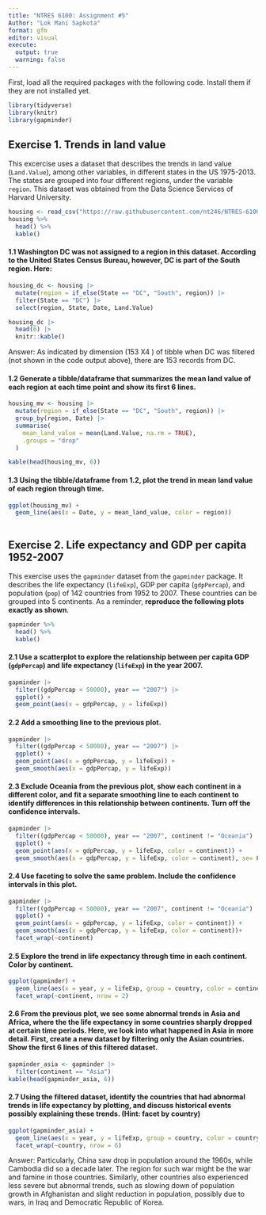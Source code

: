 ```yaml
---
title: "NTRES 6100: Assignment #5"
Author: "Lok Mani Sapkota"
format: gfm
editor: visual
execute: 
  output: true
  warning: false
---
```


First, load all the required packages with the following code. Install them if they are not installed yet.

```r
library(tidyverse)
library(knitr)
library(gapminder)
```

## **Exercise 1. Trends in land value**

This excercise uses a dataset that describes the trends in land value (`Land.Value`), among other variables, in different states in the US 1975-2013. The states are grouped into four different regions, under the variable `region`. This dataset was obtained from the Data Science Services of Harvard University.

```r
housing <- read_csv("https://raw.githubusercontent.com/nt246/NTRES-6100-data-science/master/datasets/landdata_states.csv")
housing %>%
  head() %>% 
  kable()
```

#### **1.1 Washington DC was not assigned to a region in this dataset. According to the United States Census Bureau, however, DC is part of the South region. Here:**

```r
housing_dc <- housing |>
  mutate(region = if_else(State == "DC", "South", region)) |>
  filter(State == "DC") |>
  select(region, State, Date, Land.Value)

housing_dc |>
  head(6) |>
  knitr::kable()
```

Answer: As indicated by dimension (153 X4 ) of tibble when DC was filtered (not shown in the code output above), there are 153 records from DC.

#### **1.2 Generate a tibble/dataframe that summarizes the mean land value of each region at each time point and show its first 6 lines.**

```r
housing_mv <- housing |>
  mutate(region = if_else(State == "DC", "South", region)) |>
  group_by(region, Date) |>
  summarise(
    mean_land_value = mean(Land.Value, na.rm = TRUE),
    .groups = "drop"
  )

kable(head(housing_mv, 6))
```

#### **1.3 Using the tibble/dataframe from 1.2, plot the trend in mean land value of each region through time.**

```r
ggplot(housing_mv) +
  geom_line(aes(x = Date, y = mean_land_value, color = region))
  
```

## **Exercise 2. Life expectancy and GDP per capita 1952-2007**

This exercise uses the `gapminder` dataset from the `gapminder` package. It describes the life expectancy (`lifeExp`), GDP per capita (`gdpPercap`), and population (`pop`) of 142 countries from 1952 to 2007. These countries can be grouped into 5 continents. As a reminder, **reproduce the following plots exactly as shown**.

```r
gapminder %>% 
  head() %>% 
  kable()
```

#### **2.1 Use a scatterplot to explore the relationship between per capita GDP (`gdpPercap`) and life expectancy (`lifeExp`) in the year 2007.**

```r
gapminder |> 
  filter((gdpPercap < 50000), year == "2007") |> 
  ggplot() +
  geom_point(aes(x = gdpPercap, y = lifeExp))
```

#### **2.2 Add a smoothing line to the previous plot.**

```r
gapminder |> 
  filter((gdpPercap < 50000), year == "2007") |> 
  ggplot() +
  geom_point(aes(x = gdpPercap, y = lifeExp)) + 
  geom_smooth(aes(x = gdpPercap, y = lifeExp))
```

#### **2.3 Exclude Oceania from the previous plot, show each continent in a different color, and fit a separate smoothing line to each continent to identify differences in this relationship between continents. Turn off the confidence intervals.**

```r
gapminder |> 
  filter((gdpPercap < 50000), year == "2007", continent != "Oceania") |> 
  ggplot() +
  geom_point(aes(x = gdpPercap, y = lifeExp, color = continent)) + 
  geom_smooth(aes(x = gdpPercap, y = lifeExp, color = continent), se= FALSE)

```

#### **2.4 Use faceting to solve the same problem. Include the confidence intervals in this plot.**

```r
gapminder |> 
  filter((gdpPercap < 50000), year == "2007", continent != "Oceania") |> 
  ggplot() +
  geom_point(aes(x = gdpPercap, y = lifeExp, color = continent)) + 
  geom_smooth(aes(x = gdpPercap, y = lifeExp, color = continent))+
  facet_wrap(~continent)
```

#### **2.5 Explore the trend in life expectancy through time in each continent. Color by continent.**

```r
ggplot(gapminder) +
  geom_line(aes(x = year, y = lifeExp, group = country, color = continent)) + 
  facet_wrap(~continent, nrow = 2)
```

#### **2.6 From the previous plot, we see some abnormal trends in Asia and Africa, where the the life expectancy in some countries sharply dropped at certain time periods. Here, we look into what happened in Asia in more detail. First, create a new dataset by filtering only the Asian countries. Show the first 6 lines of this filtered dataset.**

```r
gapminder_asia <- gapminder |> 
  filter(continent == "Asia")
kable(head(gapminder_asia, 6))
```

#### **2.7 Using the filtered dataset, identify the countries that had abnormal trends in life expectancy by plotting, and discuss historical events possibly explaining these trends. (Hint: facet by country)**

```r
ggplot(gapminder_asia) +
  geom_line(aes(x = year, y = lifeExp, group = country, color = country)) + 
  facet_wrap(~country, nrow = 6)
```

Answer: Particularly, China saw drop in population around the 1960s, while Cambodia did so a decade later. The region for such war might be the war and famine in those countries. Similarly, other countries also experienced less severe but abnormal trends, such as slowing down of population growth in Afghanistan and slight reduction in population, possibly due to wars, in Iraq and Democratic Republic of Korea.
